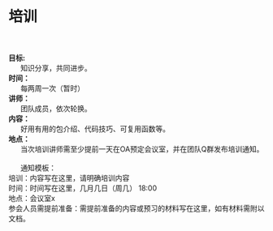 
# 培训  
<br>  
**目标:**  
&nbsp;&nbsp;&nbsp;&nbsp;&nbsp;&nbsp;知识分享，共同进步。  
**时间：**  
&nbsp;&nbsp;&nbsp;&nbsp;&nbsp;&nbsp;每两周一次（暂时）  
**讲师：**  
&nbsp;&nbsp;&nbsp;&nbsp;&nbsp;&nbsp;团队成员，依次轮换。  
**内容： **  
&nbsp;&nbsp;&nbsp;&nbsp;&nbsp;&nbsp;好用有用的包介绍、代码技巧、可复用函数等。  
**地点：**  
&nbsp;&nbsp;&nbsp;&nbsp;&nbsp;&nbsp;当次培训讲师需至少提前一天在OA预定会议室，并在团队Q群发布培训通知。  
<br>
&nbsp;&nbsp;&nbsp;&nbsp;&nbsp;&nbsp;通知模板：  
培训：内容写在这里，请明确培训内容  
时间：时间写在这里，几月几日（周几） 18:00  
地点：会议室x  
参会人员需提前准备：需提前准备的内容或预习的材料写在这里，如有材料需附以文档。
